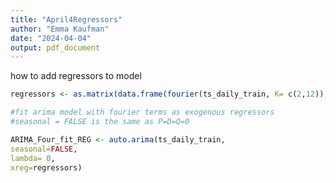 ```yaml
---
title: "April4Regressors"
author: "Emma Kaufman"
date: "2024-04-04"
output: pdf_document
---
```

how to add regressors to model
```r
regressors <- as.matrix(data.frame(fourier(ts_daily_train, K= c(2,12)), "temp"=temp_train))

#fit arima model with fourier terms as exogenous regressors
#seasonal = FALSE is the same as P=D=Q=0

ARIMA_Four_fit_REG <- auto.arima(ts_daily_train, 
seasonal=FALSE,
lambda= 0,
xreg=regressors)
```

